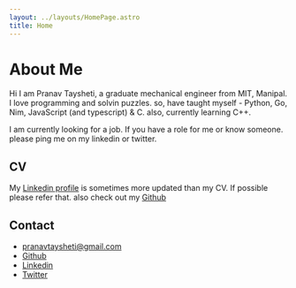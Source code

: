 ```yaml
---
layout: ../layouts/HomePage.astro
title: Home
---
```


# About Me

Hi I am Pranav Taysheti, a graduate mechanical engineer from MIT, Manipal.
I love programming and solvin puzzles. so, have taught myself - Python, Go,
Nim, JavaScript (and typescript) & C. also, currently learning C++.

I am currently looking for a job. If you have a role for me or know someone. please ping me on my linkedin or twitter.

## CV

My [Linkedin profile](https://linkedin.com/in/pranavtaysheti) is sometimes more
updated than my CV. If possible please refer that. also check out my
[Github](https://github.com/pranavtaysheti/)

<DownloadButton 
    title="Download CV" 
    link="https://drive.google.com/file/d/12Rk1PnjmNRGrfw-QxoiOFYUcvAMhHyET/view?usp=sharing" 
/>

## Contact

- [pranavtaysheti@gmail.com](mailto:pranavtaysheti@gmail.com)
- [Github](https://github.com/pranavtaysheti)
- [Linkedin](https://linkedin.com/in/pranavtaysheti)
- [Twitter](https://x.com/pranavtaysheti)
